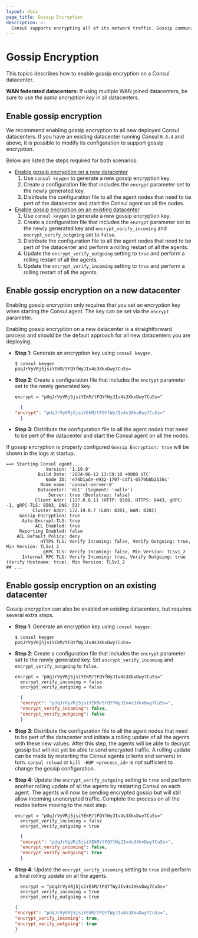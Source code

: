```yaml
---
layout: docs
page_title: Gossip Encryption
description: >-
  Consul supports encrypting all of its network traffic. Gossip communication between all agents can be encrypted unsic a simmetric key.
---
```


# Gossip Encryption

This topics describes how to enable gossip encryption on a Consul datacenter.

<Note>

**WAN federated datacenters:** If using multiple WAN joined datacenters, be sure to use _the same encryption key_ in all datacenters.

</Note>

## Enable gossip encryption

We recommend enabling gossip encryption to all new deployed Consul datacenters. 
If you have an existing datacenter running Consul `0.8.4` and above, it is possible to modify its configuration to support gossip encryption.

Below are listed the steps required for both scenarios:

- [Enable gossip encryption on a new datacenter](#enable-gossip-encryption-on-a-new-datacenter)
    1. Use `consul keygen` to generate a new gossip encryption key.
    1. Create a configuration file that includes the `encrypt` parameter set to the newly generated key.
    1. Distribute the configuration file to all the agent nodes that need to be pert of the datacenter and start the Consul agent on all the nodes.
- [Enable gossip encryption on an existing datacenter](#enable-gossip-encryption-on-an-existing-datacenter)
    1. Use `consul keygen` to generate a new gossip encryption key.
    1. Create a configuration file that includes the `encrypt` parameter set to the newly generated key and `encrypt_verify_incoming` and `encrypt_verify_outgoing` set to `false`. 
    1. Distribute the configuration file to all the agent nodes that need to be pert of the datacenter and perform a rolling restart of all the agents.
    1. Update the `encrypt_verify_outgoing` setting to `true` and perform a rolling restart of all the agents.
    1. Update the `encrypt_verify_incoming` setting to `true` and perform a rolling restart of all the agents.

## Enable gossip encryption on a new datacenter

Enabling gossip encryption only requires that you set an encryption key when
starting the Consul agent. The key can be set via the `encrypt` parameter.

Enabling gossip encryption on a new datacenter is a straightforward process and should be the default approach for all new datacenters you are deploying.

- **Step 1**: Generate an encryption key using `consul keygen`.
    
    ```shell-session
    $ consul keygen
    pUqJrVyVRj5jsiYEkM/tFQYfWyJIv4s3XkvDwy7Cu5s=
    ```
- **Step 2**: Create a configuration file that includes the `encrypt` parameter set to the newly generated key.
    
  <CodeTabs>
    
  <CodeBlockConfig filename="/etc/consul.d/encryption.hcl">
    
  ```hcl
  encrypt = "pUqJrVyVRj5jsiYEkM/tFQYfWyJIv4s3XkvDwy7Cu5s="
  ```
    
  </CodeBlockConfig>
    
  <CodeBlockConfig filename="/etc/consul.d/encryption.json">
    
  ```json
	{
  "encrypt": "pUqJrVyVRj5jsiYEkM/tFQYfWyJIv4s3XkvDwy7Cu5s="
	}
  ```
    
  </CodeBlockConfig>
    
  </CodeTabs>

- **Step 3**: Distribute the configuration file to all the agent nodes that need to be pert of the datacenter and start the Consul agent on all the nodes.

If gossip encryption is properly configured `Gossip Encryption: true` will be shown in the logs at startup.

<CodeBlockConfig filename="consul.log" hideClipboard highlight="10">

```log
==> Starting Consul agent...
               Version: '1.19.0'
            Build Date: '2024-06-12 13:59:10 +0000 UTC'
               Node ID: 'e74b1ade-e932-1707-cdf1-6579b8b2536c'
             Node name: 'consul-server-0'
            Datacenter: 'dc1' (Segment: '<all>')
                Server: true (Bootstrap: false)
           Client Addr: [127.0.0.1] (HTTP: 8500, HTTPS: 8443, gRPC: -1, gRPC-TLS: 8503, DNS: 53)
          Cluster Addr: 172.19.0.7 (LAN: 8301, WAN: 8302)
     Gossip Encryption: true
      Auto-Encrypt-TLS: true
           ACL Enabled: true
     Reporting Enabled: false
    ACL Default Policy: deny
             HTTPS TLS: Verify Incoming: false, Verify Outgoing: true, Min Version: TLSv1_2
              gRPC TLS: Verify Incoming: false, Min Version: TLSv1_2
      Internal RPC TLS: Verify Incoming: true, Verify Outgoing: true (Verify Hostname: true), Min Version: TLSv1_2
## ...
```

</CodeBlockConfig>

## Enable gossip encryption on an existing datacenter

Gossip encryption can also be enabled on existing datacenters, but requires several extra steps.

- **Step 1**: Generate an encryption key using `consul keygen`.
    
  ```shell-session
  $ consul keygen
  pUqJrVyVRj5jsiYEkM/tFQYfWyJIv4s3XkvDwy7Cu5s=
  ```

- **Step 2**: Create a configuration file that includes the `encrypt` parameter set to the newly generated key. Set `encrypt_verify_incoming` and `encrypt_verify_outgoing` to `false`. 
    
  <CodeTabs>
    
  <CodeBlockConfig filename="/etc/consul.d/encryption.hcl">
    
  ```hcl
  encrypt = "pUqJrVyVRj5jsiYEkM/tFQYfWyJIv4s3XkvDwy7Cu5s="
	encrypt_verify_incoming = false
	encrypt_verify_outgoing = false
  ```
    
  </CodeBlockConfig>
    
  <CodeBlockConfig filename="/etc/consul.d/encryption.json">
    
  ```json
	{
  	"encrypt": "pUqJrVyVRj5jsiYEkM/tFQYfWyJIv4s3XkvDwy7Cu5s=",
  	"encrypt_verify_incoming": false,
  	"encrypt_verify_outgoing": false
	}
  ```
    
  </CodeBlockConfig>
    
  </CodeTabs>

- **Step 3**: Distribute the configuration file to all the agent nodes that need to be pert of the datacenter and initiate a rolling update of all the 
agents with these new values. After this step, the agents will be able to decrypt gossip but will not yet be able to send encrypted traffic. A rolling update can be made by restarting the Consul agents (clients and servers) in turn. `consul reload` or `kill -HUP <process_id>` is _not_ sufficient to change the gossip configuration.

- **Step 4**: Update the `encrypt_verify_outgoing` setting to `true` and perform another rolling update of all the agents by restarting Consul on each agent. The agents will now be sending encrypted gossip but will still allow incoming unencrypted traffic. Complete the process on all the nodes before moving to the next step.

  <CodeTabs>
    
  <CodeBlockConfig filename="/etc/consul.d/encryption.hcl">
    
  ```hcl
  encrypt = "pUqJrVyVRj5jsiYEkM/tFQYfWyJIv4s3XkvDwy7Cu5s="
	encrypt_verify_incoming = false
	encrypt_verify_outgoing = true
  ```
    
  </CodeBlockConfig>
    
  <CodeBlockConfig filename="/etc/consul.d/encryption.json">
    
  ```json
	{
  	"encrypt": "pUqJrVyVRj5jsiYEkM/tFQYfWyJIv4s3XkvDwy7Cu5s=",
  	"encrypt_verify_incoming": false,
  	"encrypt_verify_outgoing": true
	}
  ```
    
  </CodeBlockConfig>
    
  </CodeTabs>

- **Step 4**: Update the `encrypt_verify_incoming` setting to `true` and perform a final rolling update on all the agents.

  <CodeTabs>
    
  <CodeBlockConfig filename="/etc/consul.d/encryption.hcl">
    
  ```hcl
	encrypt = "pUqJrVyVRj5jsiYEkM/tFQYfWyJIv4s3XkvDwy7Cu5s="
	encrypt_verify_incoming = true
	encrypt_verify_outgoing = true
	```
	
	</CodeBlockConfig>
	
	<CodeBlockConfig filename="/etc/consul.d/encryption.json">
	
	```json
	{
  	"encrypt": "pUqJrVyVRj5jsiYEkM/tFQYfWyJIv4s3XkvDwy7Cu5s=",
  	"encrypt_verify_incoming": true,
  	"encrypt_verify_outgoing": true
	}
  ```
    
	</CodeBlockConfig>
	
	</CodeTabs>